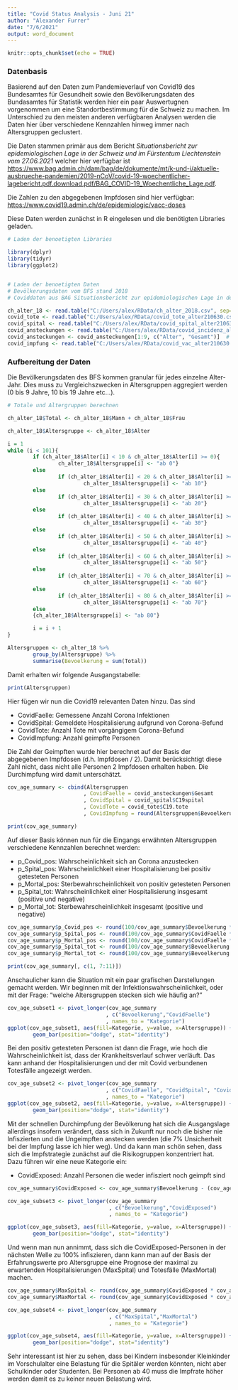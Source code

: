 ---
title: "Covid Status Analysis - Juni 21"
author: "Alexander Furrer"
date: "7/6/2021"
output: word_document
---

```{r setup, include=FALSE}
knitr::opts_chunk$set(echo = TRUE)
```

### Datenbasis

Basierend auf den Daten zum Pandemieverlauf von Covid19 des Bundesamtes für Gesundheit sowie den Bevölkerungsdaten des Bundasamtes für Statistik werden hier ein paar Auswertugnen vorgenommen um eine Standortbestimmung für die Schweiz zu machen. Im Unterschied zu den meisten anderen verfügbaren Analysen werden die Daten hier über verschiedene Kennzahlen hinweg immer nach Altersgruppen geclustert.

Die Daten stammen primär aus dem Bericht *Situationsbericht zur epidemiologischen Lage in der Schweiz und im Fürstentum Liechtenstein vom 27.06.2021* welcher hier verfügbar ist <https://www.bag.admin.ch/dam/bag/de/dokumente/mt/k-und-i/aktuelle-ausbrueche-pandemien/2019-nCoV/covid-19-woechentlicher-lagebericht.pdf.download.pdf/BAG_COVID-19_Woechentliche_Lage.pdf>.

Die Zahlen zu den abgegebenen Impfdosen sind hier verfügbar: <https://www.covid19.admin.ch/de/epidemiologic/vacc-doses>

Diese Daten werden zunächst in R eingelesen und die benötigten Libraries geladen.

```{r daten laden, include=FALSE, echo=FALSE}
# Laden der benoetigten Libraries

library(dplyr)
library(tidyr)
library(ggplot2)


# Laden der benoetigten Daten
# Bevölkerungsdaten vom BFS stand 2018 
# Coviddaten aus BAG Situationsbericht zur epidemiologischen Lage in der Schweiz und im Fürstentum Liechtenstein vom 27.06.2021

ch_alter_18 <- read.table("C:/Users/alex/RData/ch_alter_2018.csv", sep=",", header = T)
covid_tote <- read.table("C:/Users/alex/RData/covid_tote_alter210630.csv", sep=",", header = T)
covid_spital <- read.table("C:/Users/alex/RData/covid_spital_alter210630.csv", sep=",", header = T)
covid_ansteckungen <- read.table("C:/Users/alex/RData/covid_incidenz_alter210630.csv", sep=",", header = T)
covid_ansteckungen <- covid_ansteckungen[1:9, c("Alter", "Gesamt")]  # nur sinnvolle werte auslesen / keine NA
covid_impfung <- read.table("C:/Users/alex/RData/covid_vac_alter210630.csv", sep=",", header = T)

```


### Aufbereitung der Daten

Die Bevölkerungsdaten des BFS kommen granular für jedes einzelne Alter-Jahr. Dies muss zu Vergleichszwecken in Altersgruppen aggregiert werden (0 bis 9 Jahre, 10 bis 19 Jahre etc...).

```{r altersgruppen, include=FALSE, echo=FALSE, warning=FALSE}
# Totale und Altergruppen berechnen

ch_alter_18$Total <- ch_alter_18$Mann + ch_alter_18$Frau

ch_alter_18$Altersgruppe <- ch_alter_18$Alter 

i = 1
while (i < 101){
        if (ch_alter_18$Alter[i] < 10 & ch_alter_18$Alter[i] >= 0){
                ch_alter_18$Altersgruppe[i] <- "ab 0"}
        else
                if (ch_alter_18$Alter[i] < 20 & ch_alter_18$Alter[i] >= 10){
                        ch_alter_18$Altersgruppe[i] <- "ab 10"}
        else
                if (ch_alter_18$Alter[i] < 30 & ch_alter_18$Alter[i] >= 20){
                        ch_alter_18$Altersgruppe[i] <- "ab 20"}
        else
                if (ch_alter_18$Alter[i] < 40 & ch_alter_18$Alter[i] >= 30){
                        ch_alter_18$Altersgruppe[i] <- "ab 30"}
        else
                if (ch_alter_18$Alter[i] < 50 & ch_alter_18$Alter[i] >= 40){
                        ch_alter_18$Altersgruppe[i] <- "ab 40"}
        else
                if (ch_alter_18$Alter[i] < 60 & ch_alter_18$Alter[i] >= 50){
                        ch_alter_18$Altersgruppe[i] <- "ab 50"}
        else
                if (ch_alter_18$Alter[i] < 70 & ch_alter_18$Alter[i] >= 60){
                        ch_alter_18$Altersgruppe[i] <- "ab 60"}
        else
                if (ch_alter_18$Alter[i] < 80 & ch_alter_18$Alter[i] >= 70){
                        ch_alter_18$Altersgruppe[i] <- "ab 70"}
        else
        {ch_alter_18$Altersgruppe[i] <- "ab 80"}

        i = i + 1
}

Altersgruppen <- ch_alter_18 %>% 
        group_by(Altersgruppe) %>% 
        summarise(Bevoelkerung = sum(Total))

```

Damit erhalten wir folgende Ausgangstabelle:

```{r altersgruppen2, include=TRUE, echo=FALSE, warning=FALSE}
print(Altersgruppen)
```

Hier fügen wir nun die Covid19 relevanten Daten hinzu. Das sind 

  * CovidFaelle: Gemessene Anzahl Corona Infektionen
  * CovidSpital: Gemeldete Hospitalisierung aufgrund von Corona-Befund
  * CovidTote: Anzahl Tote mit vorgängigem Corona-Befund
  * CovidImpfung: Anzahl geimpfte Personen

Die Zahl der Geimpften wurde hier berechnet auf der Basis der abgegebenen Impfdosen (d.h. Impfdosen / 2). Damit berücksichtigt diese Zahl nicht, dass nicht alle Personen 2 Impfdosen erhalten haben. Die Durchimpfung wird damit unterschätzt.


```{r uebersicht1, include=FALSE, echo=FALSE}
cov_age_summary <- cbind(Altersgruppen
                        , CovidFaelle = covid_ansteckungen$Gesamt
                        , CovidSpital = covid_spital$C19spital
                        , CovidTote = covid_tote$C19.tote
                        , CovidImpfung = round(Altersgruppen$Bevoelkerung / 100 * covid_impfung$vac_prz, 0))
```


```{r uebersicht2, include=TRUE, echo=FALSE}
print(cov_age_summary)
```


Auf dieser Basis können nun für die Eingangs erwähnten Altersgruppen verschiedene Kennzahlen berechnet werden:

  * p_Covid_pos: Wahrscheinlichkeit sich an Corona anzustecken 
  * p_Spital_pos: Wahrscheinlichkeit einer Hospitalisierung bei positiv getesteten Personen
  * p_Mortal_pos: Sterbewahrscheinlichkeit von positiv getesteten Personen
  * p_Spital_tot: Wahrscheinlichkeit einer Hospitalisierung insgesamt (positive und negative)
  * p_Mortal_tot: Sterbewahrscheinlichkeit insgesamt (positive und negative)
  
  
```{r uebersicht3, include=FALSE, echo=FALSE}
cov_age_summary$p_Covid_pos <- round(100/cov_age_summary$Bevoelkerung * cov_age_summary$CovidFaelle, 4)
cov_age_summary$p_Spital_pos <- round(100/cov_age_summary$CovidFaelle * cov_age_summary$CovidSpital, 4)
cov_age_summary$p_Mortal_pos <- round(100/cov_age_summary$CovidFaelle * cov_age_summary$CovidTote, 4)
cov_age_summary$p_Spital_tot <- round(100/cov_age_summary$Bevoelkerung * cov_age_summary$CovidSpital, 4)
cov_age_summary$p_Mortal_tot <- round(100/cov_age_summary$Bevoelkerung * cov_age_summary$CovidTote, 4)

```

```{r uebersicht4, include=TRUE, echo=FALSE}
print(cov_age_summary[, c(1, 7:11)])
```

Anschaulicher kann die Situation mit ein paar grafischen Darstellungen gemacht werden. Wir beginnen mit der Infektionswahrscheinlichkeit, oder mit der Frage: "welche Altersgruppen stecken sich wie häufig an?"

```{r infektionen, include=TRUE, echo=FALSE}
cov_age_subset1 <- pivot_longer(cov_age_summary
                               , c("Bevoelkerung","CovidFaelle")
                               , names_to = "Kategorie")
ggplot(cov_age_subset1, aes(fill=Kategorie, y=value, x=Altersgruppe)) +
        geom_bar(position="dodge", stat="identity")
```

Bei den positiv getesteten Personen ist dann die Frage, wie hoch die Wahrscheinlichkeit ist, dass der Krankheitsverlauf schwer verläuft. Das kann anhand der Hospitalisierungen und der mit Covid verbundenen Totesfälle angezeigt werden.

```{r hosp_tot, include=TRUE, echo=FALSE}
cov_age_subset2 <- pivot_longer(cov_age_summary
                               , c("CovidFaelle", "CovidSpital", "CovidTote")
                               , names_to = "Kategorie")
ggplot(cov_age_subset2, aes(fill=Kategorie, y=value, x=Altersgruppe)) +
        geom_bar(position="dodge", stat="identity")
```

Mit der schnellen Durchimpfung der Bevölkerung hat sich die Ausgangslage allerdings insofern verändert, dass sich in Zukunft nur noch die bisher nie Infiszierten und die Ungeimpften anstecken werden (die 7% Unsicherheit bei der Impfung lasse ich hier weg). Und da kann man schön sehen, dass sich die Impfstrategie zunächst auf die Risikogruppen konzentriert hat. Dazu führen wir eine neue Kategorie ein: 

  * CovidExposed: Anzahl Personen die weder infisziert noch geimpft sind

```{r exposed, include=TRUE, echo=FALSE}
cov_age_summary$CovidExposed <- cov_age_summary$Bevoelkerung - (cov_age_summary$CovidFaelle + cov_age_summary$CovidImpfung)

cov_age_subset3 <- pivot_longer(cov_age_summary
                                , c("Bevoelkerung","CovidExposed")
                                , names_to = "Kategorie")

ggplot(cov_age_subset3, aes(fill=Kategorie, y=value, x=Altersgruppe)) +
        geom_bar(position="dodge", stat="identity")
```

Und wenn man nun annimmt, dass sich die CovidExposed-Personen in der nächsten Welle zu 100% infiszieren, dann kann man auf der Basis der Erfahrungswerte pro Altersgruppe eine Prognose der maximal zu erwartenden Hospitalisierungen (MaxSpital) und Totesfälle (MaxMortal) machen.

```{r predict, include=TRUE, echo=FALSE}
cov_age_summary$MaxSpital <- round(cov_age_summary$CovidExposed * cov_age_summary$p_Spital_pos / 100, 0)
cov_age_summary$MaxMortal <- round(cov_age_summary$CovidExposed * cov_age_summary$p_Mortal_pos / 100, 0)

cov_age_subset4 <- pivot_longer(cov_age_summary
                                , c("MaxSpital","MaxMortal")
                                , names_to = "Kategorie")

ggplot(cov_age_subset4, aes(fill=Kategorie, y=value, x=Altersgruppe)) +
        geom_bar(position="dodge", stat="identity")
```

Sehr interessant ist hier zu sehen, dass bei Kindern insbesonder Kleinkinder im Vorschulalter eine Belastung für die Spitäler werden könnten, nicht aber Schulkinder oder Studenten. Bei Personen ab 40 muss die Impfrate höher werden damit es zu keiner neuen Belastung wird.







